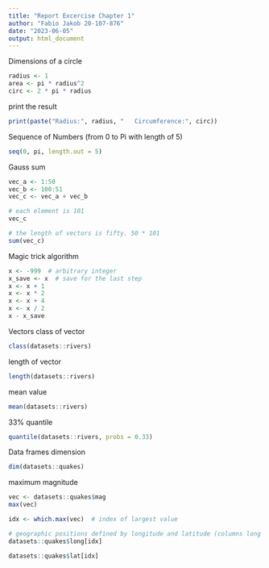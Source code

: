 ```yaml
---
title: "Report Excercise Chapter 1"
author: "Fabio Jakob 20-107-876"
date: "2023-06-05"
output: html_document
---
```


Dimensions of a circle
```r
radius <- 1
area <- pi * radius^2
circ <- 2 * pi * radius
```

print the result
```r
print(paste("Radius:", radius, "   Circumference:", circ))
```
Sequence of Numbers (from 0 to Pi with length of 5)
```r
seq(0, pi, length.out = 5)
```
Gauss sum
```r
vec_a <- 1:50
vec_b <- 100:51
vec_c <- vec_a + vec_b

# each element is 101
vec_c
```
```r
# the length of vectors is fifty. 50 * 101
sum(vec_c)
```
Magic trick algorithm
```r
x <- -999  # arbitrary integer
x_save <- x  # save for the last step
x <- x + 1
x <- x * 2
x <- x + 4
x <- x / 2
x - x_save
```
Vectors
class of vector
```r
class(datasets::rivers)
```
length of vector
```r
length(datasets::rivers)
```
mean value
```r
mean(datasets::rivers)
```
33% quantile
```r
quantile(datasets::rivers, probs = 0.33)
```
Data frames
dimension
```r
dim(datasets::quakes)
```
maximum magnitude
```r
vec <- datasets::quakes$mag
max(vec)
```
```r
idx <- which.max(vec)  # index of largest value

# geographic positions defined by longitude and latitude (columns long and lat)
datasets::quakes$long[idx]
```
```r
datasets::quakes$lat[idx]
```















